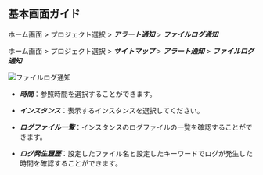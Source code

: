 ## 基本画面ガイド

<Xclude product='postgresql'>

ホーム画面 > プロジェクト選択 > **_アラート通知_** > **_ファイルログ通知_**

</Xclude>

<InDoc product='postgresql'>

ホーム画面 > プロジェクト選択 > **_サイトマップ_** > **_アラート通知_** > **_ファイルログ通知_**

</InDoc>

![ファイルログ通知](/img/db-file-log-notice.png)

-   **_時間_**：参照時間を選択することができます。

-   **_インスタンス_**：表示するインスタンスを選択してください。

-   **_ログファイル一覧_**：インスタンスのログファイルの一覧を確認することができます。

-   **_ログ発生履歴_**：設定したファイル名と設定したキーワードでログが発生した時間を確認することができます。
